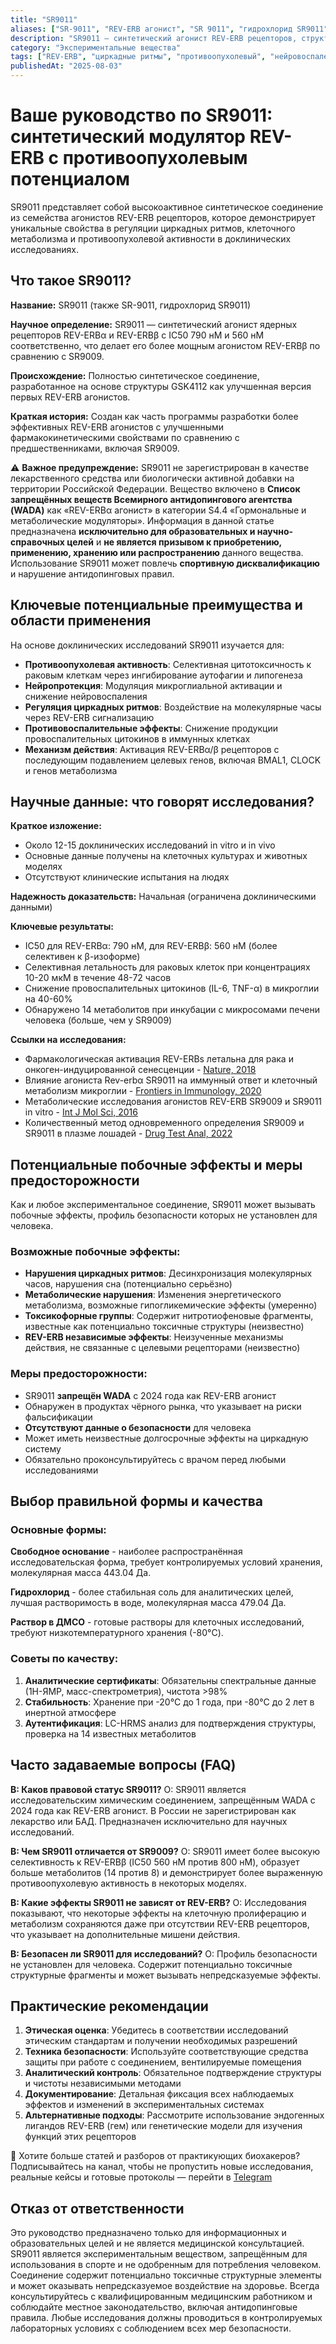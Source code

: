 ```yaml
---
title: "SR9011"
aliases: ["SR-9011", "REV-ERB агонист", "SR 9011", "гидрохлорид SR9011"]
description: "SR9011 — синтетический агонист REV-ERB рецепторов, структурно схожий с SR9009. Разработан для изучения циркадных ритмов и метаболических процессов."
category: "Экспериментальные вещества"
tags: ["REV-ERB", "циркадные ритмы", "противоопухолевый", "нейровоспаление", "исследовательское соединение", "WADA запрещён"]
publishedAt: "2025-08-03"
---
```


# Ваше руководство по SR9011: синтетический модулятор REV-ERB с противоопухолевым потенциалом

SR9011 представляет собой высокоактивное синтетическое соединение из семейства агонистов REV-ERB рецепторов, которое демонстрирует уникальные свойства в регуляции циркадных ритмов, клеточного метаболизма и противоопухолевой активности в доклинических исследованиях.

## Что такое SR9011?

**Название:** SR9011 (также SR-9011, гидрохлорид SR9011)

**Научное определение:** SR9011 — синтетический агонист ядерных рецепторов REV-ERBα и REV-ERBβ с IC50 790 нМ и 560 нМ соответственно, что делает его более мощным агонистом REV-ERBβ по сравнению с SR9009.

**Происхождение:** Полностью синтетическое соединение, разработанное на основе структуры GSK4112 как улучшенная версия первых REV-ERB агонистов.

**Краткая история:** Создан как часть программы разработки более эффективных REV-ERB агонистов с улучшенными фармакокинетическими свойствами по сравнению с предшественниками, включая SR9009.

⚠️ **Важное предупреждение:**
SR9011 не зарегистрирован в качестве лекарственного средства или биологически активной добавки на территории Российской Федерации. Вещество включено в **Список запрещённых веществ Всемирного антидопингового агентства (WADA)** как «REV-ERBα агонист» в категории S4.4 «Гормональные и метаболические модуляторы». Информация в данной статье предназначена **исключительно для образовательных и научно-справочных целей** и **не является призывом к приобретению, применению, хранению или распространению** данного вещества. Использование SR9011 может повлечь **спортивную дисквалификацию** и нарушение антидопинговых правил.

## Ключевые потенциальные преимущества и области применения

На основе доклинических исследований SR9011 изучается для:

- **Противоопухолевая активность**: Селективная цитотоксичность к раковым клеткам через ингибирование аутофагии и липогенеза
- **Нейропротекция**: Модуляция микроглиальной активации и снижение нейровоспаления
- **Регуляция циркадных ритмов**: Воздействие на молекулярные часы через REV-ERB сигнализацию
- **Противовоспалительные эффекты**: Снижение продукции провоспалительных цитокинов в иммунных клетках
- **Механизм действия**: Активация REV-ERBα/β рецепторов с последующим подавлением целевых генов, включая BMAL1, CLOCK и генов метаболизма

## Научные данные: что говорят исследования?

**Краткое изложение:**
- Около 12-15 доклинических исследований in vitro и in vivo
- Основные данные получены на клеточных культурах и животных моделях
- Отсутствуют клинические испытания на людях

**Надежность доказательств:** Начальная (ограничена доклиническими данными)

**Ключевые результаты:**
- IC50 для REV-ERBα: 790 нМ, для REV-ERBβ: 560 нМ (более селективен к β-изоформе)
- Селективная летальность для раковых клеток при концентрациях 10-20 мкМ в течение 48-72 часов
- Снижение провоспалительных цитокинов (IL-6, TNF-α) в микроглии на 40-60%
- Обнаружено 14 метаболитов при инкубации с микросомами печени человека (больше, чем у SR9009)

**Ссылки на исследования:**
- Фармакологическая активация REV-ERBs летальна для рака и онкоген-индуцированной сенесценции - [Nature, 2018](https://pubmed.ncbi.nlm.nih.gov/29320480/)
- Влияние агониста Rev-erbα SR9011 на иммунный ответ и клеточный метаболизм микроглии - [Frontiers in Immunology, 2020](https://pubmed.ncbi.nlm.nih.gov/33101272/)
- Метаболические исследования агонистов REV-ERB SR9009 и SR9011 in vitro - [Int J Mol Sci, 2016](https://pubmed.ncbi.nlm.nih.gov/27706103/)
- Количественный метод одновременного определения SR9009 и SR9011 в плазме лошадей - [Drug Test Anal, 2022](https://pubmed.ncbi.nlm.nih.gov/35396832/)

## Потенциальные побочные эффекты и меры предосторожности

Как и любое экспериментальное соединение, SR9011 может вызывать побочные эффекты, профиль безопасности которых не установлен для человека.

### Возможные побочные эффекты:
- **Нарушения циркадных ритмов**: Десинхронизация молекулярных часов, нарушения сна (потенциально серьёзно)
- **Метаболические нарушения**: Изменения энергетического метаболизма, возможные гипогликемические эффекты (умеренно)
- **Токсикофорные группы**: Содержит нитротиофеновые фрагменты, известные как потенциально токсичные структуры (неизвестно)
- **REV-ERB независимые эффекты**: Неизученные механизмы действия, не связанные с целевыми рецепторами (неизвестно)

### Меры предосторожности:
- SR9011 **запрещён WADA** с 2024 года как REV-ERB агонист
- Обнаружен в продуктах чёрного рынка, что указывает на риски фальсификации
- **Отсутствуют данные о безопасности** для человека
- Может иметь неизвестные долгосрочные эффекты на циркадную систему
- Обязательно проконсультируйтесь с врачом перед любыми исследованиями

## Выбор правильной формы и качества

### Основные формы:
**Свободное основание** - наиболее распространённая исследовательская форма, требует контролируемых условий хранения, молекулярная масса 443.04 Да.

**Гидрохлорид** - более стабильная соль для аналитических целей, лучшая растворимость в воде, молекулярная масса 479.04 Да.

**Раствор в ДМСО** - готовые растворы для клеточных исследований, требуют низкотемпературного хранения (-80°C).

### Советы по качеству:
1. **Аналитические сертификаты**: Обязательны спектральные данные (1H-ЯМР, масс-спектрометрия), чистота &gt;98%
2. **Стабильность**: Хранение при -20°C до 1 года, при -80°C до 2 лет в инертной атмосфере
3. **Аутентификация**: LC-HRMS анализ для подтверждения структуры, проверка на 14 известных метаболитов

## Часто задаваемые вопросы (FAQ)

**В: Каков правовой статус SR9011?**
О: SR9011 является исследовательским химическим соединением, запрещённым WADA с 2024 года как REV-ERB агонист. В России не зарегистрирован как лекарство или БАД. Предназначен исключительно для научных исследований.

**В: Чем SR9011 отличается от SR9009?**
О: SR9011 имеет более высокую селективность к REV-ERBβ (IC50 560 нМ против 800 нМ), образует больше метаболитов (14 против 8) и демонстрирует более выраженную противоопухолевую активность в некоторых моделях.

**В: Какие эффекты SR9011 не зависят от REV-ERB?**
О: Исследования показывают, что некоторые эффекты на клеточную пролиферацию и метаболизм сохраняются даже при отсутствии REV-ERB рецепторов, что указывает на дополнительные мишени действия.

**В: Безопасен ли SR9011 для исследований?**
О: Профиль безопасности не установлен для человека. Содержит потенциально токсичные структурные фрагменты и может вызывать непредсказуемые эффекты.

## Практические рекомендации

1. **Этическая оценка**: Убедитесь в соответствии исследований этическим стандартам и получении необходимых разрешений
2. **Техника безопасности**: Используйте соответствующие средства защиты при работе с соединением, вентилируемые помещения
3. **Аналитический контроль**: Обязательное подтверждение структуры и чистоты независимыми методами
4. **Документирование**: Детальная фиксация всех наблюдаемых эффектов и изменений в экспериментальных системах
5. **Альтернативные подходы**: Рассмотрите использование эндогенных лигандов REV-ERB (гем) или генетические модели для изучения функций этих рецепторов

🧠 Хотите больше статей и разборов от практикующих биохакеров?
Подписывайтесь на канал, чтобы не пропустить новые исследования, реальные кейсы и готовые протоколы — перейти в [Telegram](https://t.me/braintmind)

## Отказ от ответственности

Это руководство предназначено только для информационных и образовательных целей и не является медицинской консультацией. SR9011 является экспериментальным веществом, запрещённым для использования в спорте и не одобренным для потребления человеком. Соединение содержит потенциально токсичные структурные элементы и может оказывать непредсказуемое воздействие на здоровье. Всегда консультируйтесь с квалифицированным медицинским работником и соблюдайте местное законодательство, включая антидопинговые правила. Любые исследования должны проводиться в контролируемых лабораторных условиях с соблюдением всех мер безопасности.